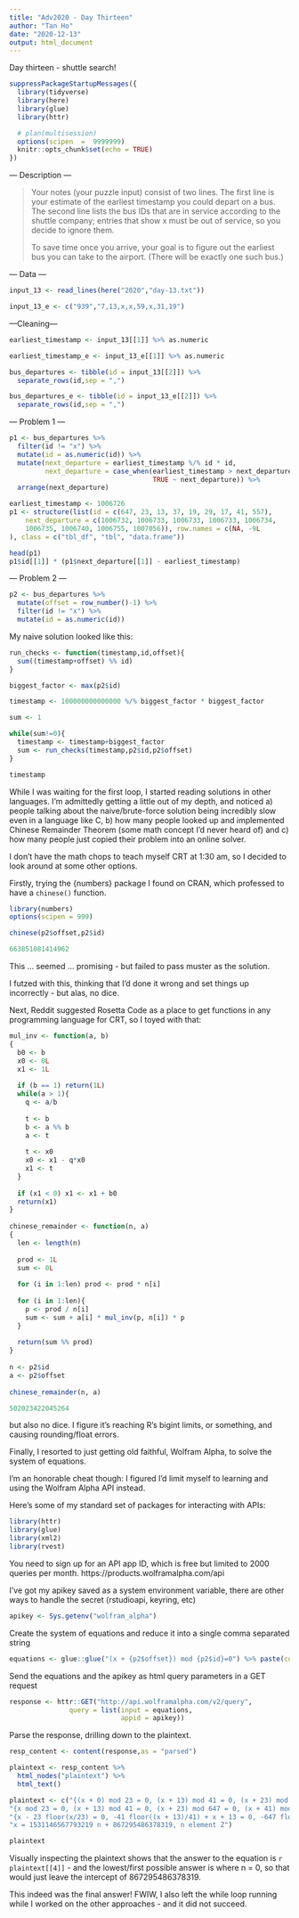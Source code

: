 ```yaml
---
title: "Adv2020 - Day Thirteen"
author: "Tan Ho"
date: "2020-12-13"
output: html_document
---
```


Day thirteen - shuttle search!

```r
suppressPackageStartupMessages({
  library(tidyverse)
  library(here)
  library(glue)
  library(httr)

  # plan(multisession)
  options(scipen  =  9999999)
  knitr::opts_chunk$set(echo = TRUE)
})
```

--- Description ---

> Your notes (your puzzle input) consist of two lines. The first line is your estimate of the earliest timestamp you could depart on a bus. The second line lists the bus IDs that are in service according to the shuttle company; entries that show x must be out of service, so you decide to ignore them.
> 
> To save time once you arrive, your goal is to figure out the earliest bus you can take to the airport. (There will be exactly one such bus.)

--- Data ---
```r
input_13 <- read_lines(here("2020","day-13.txt"))

input_13_e <- c("939","7,13,x,x,59,x,31,19")
```

---Cleaning---

```r
earliest_timestamp <- input_13[[1]] %>% as.numeric

earliest_timestamp_e <- input_13_e[[1]] %>% as.numeric

bus_departures <- tibble(id = input_13[[2]]) %>% 
  separate_rows(id,sep = ",")

bus_departures_e <- tibble(id = input_13_e[[2]]) %>% 
  separate_rows(id,sep = ",")
```

--- Problem 1 ---

```r
p1 <- bus_departures %>% 
  filter(id != "x") %>% 
  mutate(id = as.numeric(id)) %>% 
  mutate(next_departure = earliest_timestamp %/% id * id,
         next_departure = case_when(earliest_timestamp > next_departure ~ next_departure + id,
                                    TRUE ~ next_departure)) %>% 
  arrange(next_departure)
```
```r
earliest_timestamp <- 1006726
p1 <- structure(list(id = c(647, 23, 13, 37, 19, 29, 17, 41, 557), 
    next_departure = c(1006732, 1006733, 1006733, 1006733, 1006734, 
    1006735, 1006740, 1006755, 1007056)), row.names = c(NA, -9L
), class = c("tbl_df", "tbl", "data.frame"))
```
```r
head(p1)
p1$id[[1]] * (p1$next_departure[[1]] - earliest_timestamp)
```

--- Problem 2 ---

```r
p2 <- bus_departures %>% 
  mutate(offset = row_number()-1) %>% 
  filter(id != "x") %>% 
  mutate(id = as.numeric(id))

```

My naive solution looked like this:

```r
run_checks <- function(timestamp,id,offset){
  sum((timestamp+offset) %% id)
}

biggest_factor <- max(p2$id)

timestamp <- 100000000000000 %/% biggest_factor * biggest_factor

sum <- 1

while(sum!=0){
  timestamp <- timestamp+biggest_factor
  sum <- run_checks(timestamp,p2$id,p2$offset)
}

timestamp
```

While I was waiting for the first loop, I started reading solutions in other languages. I'm admittedly getting a little out of my depth, and noticed a) people talking about the naive/brute-force solution being incredibly slow even in a language like C, b) how many people looked up and implemented Chinese Remainder Theorem (some math concept I'd never heard of) and c) how many people just copied their problem into an online solver. 

I don't have the math chops to teach myself CRT at 1:30 am, so I decided to look around at some other options. 

Firstly, trying the {numbers} package I found on CRAN, which professed to have a `chinese()` function. 

```r
library(numbers)
options(scipen = 999)

chinese(p2$offset,p2$id)
```
```r
663851081414962
```

This ... seemed ... promising - but failed to pass muster as the solution.  

I futzed with this, thinking that I'd done it wrong and set things up incorrectly - but alas, no dice. 

Next, Reddit suggested Rosetta Code as a place to get functions in any programming language for CRT, so I toyed with that:

```r
mul_inv <- function(a, b)
{
  b0 <- b
  x0 <- 0L
  x1 <- 1L
 
  if (b == 1) return(1L)
  while(a > 1){
    q <- a/b
 
    t <- b
    b <- a %% b
    a <- t
 
    t <- x0
    x0 <- x1 - q*x0
    x1 <- t
  }
 
  if (x1 < 0) x1 <- x1 + b0
  return(x1)
}
 
chinese_remainder <- function(n, a)
{
  len <- length(n)
 
  prod <- 1L
  sum <- 0L
 
  for (i in 1:len) prod <- prod * n[i]
 
  for (i in 1:len){
    p <- prod / n[i]
    sum <- sum + a[i] * mul_inv(p, n[i]) * p
  }
 
  return(sum %% prod)
}
 
n <- p2$id
a <- p2$offset
 
chinese_remainder(n, a)
```
```r
502023422045264
```

but also no dice. I figure it's reaching R's bigint limits, or something, and causing rounding/float errors. 

Finally, I resorted to just getting old faithful, Wolfram Alpha, to solve the system of equations.

I'm an honorable cheat though: I figured I'd limit myself to learning and using the Wolfram Alpha API instead. 

Here's some of my standard set of packages for interacting with APIs:
```r
library(httr)
library(glue)
library(xml2)
library(rvest)
```

You need to sign up for an API app ID, which is free but limited to 2000 queries per month. https://products.wolframalpha.com/api

I've got my apikey saved as a system environment variable, there are other ways to handle the secret (rstudioapi, keyring, etc)

```r
apikey <- Sys.getenv("wolfram_alpha")
```

Create the system of equations and reduce it into a single comma separated string

```r
equations <- glue::glue("(x + {p2$offset}) mod {p2$id}=0") %>% paste(collapse = ",")
```

Send the equations and the apikey as html query parameters in a GET request

```r
response <- httr::GET("http://api.wolframalpha.com/v2/query",
               query = list(input = equations,
                            appid = apikey))
```

Parse the response, drilling down to the plaintext.

```r
resp_content <- content(response,as = "parsed")

plaintext <- resp_content %>% 
  html_nodes("plaintext") %>% 
  html_text()
```
```r
plaintext <- c("{(x + 0) mod 23 = 0, (x + 13) mod 41 = 0, (x + 23) mod 647 = 0, (x + 41) mod 13 = 0, (x + 42) mod 19 = 0, (x + 52) mod 29 = 0, (x + 54) mod 557 = 0, (x + 60) mod 37 = 0, (x + 71) mod 17 = 0}", 
"{x mod 23 = 0, (x + 13) mod 41 = 0, (x + 23) mod 647 = 0, (x + 41) mod 13 = 0, (x + 42) mod 19 = 0, (x + 52) mod 29 = 0, (x + 54) mod 557 = 0, (x + 60) mod 37 = 0, (x + 71) mod 17 = 0}", 
"{x - 23 floor(x/23) = 0, -41 floor((x + 13)/41) + x + 13 = 0, -647 floor((x + 23)/647) + x + 23 = 0, -13 floor((x + 2)/13) + x + 2 = 0, -19 floor((x + 4)/19) + x + 4 = 0, -29 floor((x + 23)/29) + x + 23 = 0, -557 floor((x + 54)/557) + x + 54 = 0, -37 floor((x + 23)/37) + x + 23 = 0, -17 floor((x + 3)/17) + x + 3 = 0}", 
"x = 1531146567793219 n + 867295486378319, n element Z")
```
```r
plaintext 
```
Visually inspecting the plaintext shows that the answer to the equation is `r plaintext[[4]]` - and the lowest/first possible answer is where n = 0, so that would just leave the intercept of 867295486378319.

This indeed was the final answer! FWIW, I also left the while loop running while I worked on the other approaches - and it did not succeed. 
